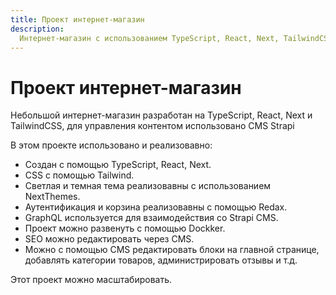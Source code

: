 ```yaml
---
title: Проект интернет-магазин
description:
  Интернет-магазин с использованием TypeScript, React, Next, TailwindCSS и CMS Strapi.
---
```


# Проект интернет-магазин

Небольшой интернет-магазин разработан на TypeScript, React, Next и TailwindCSS, для управления контентом использовано CMS Strapi

В этом проекте использовано и реализовавно:

- Создан с помощью TypeScript, React, Next.
- CSS с помощью Tailwind.
- Светлая и темная тема реализовавны с использованием NextThemes.
- Аутентификация и корзина реализовавны с помощью Redax.
- GraphQL используется для взаимодействия со Strapi CMS.
- Проект можно развенуть с помощью Dockker.
- SEO можно редактировать через CMS.
- Можно с помощью CMS редактировать блоки на главной странице, добавлять категории товаров, администрировать отзывы и т.д.

Этот проект можно масштабировать.
